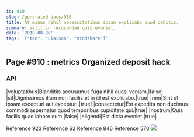 ```yaml
---
id: 910
slug: /generated-docs/910
title: At minus nihil necessitatibus ipsam explicabo quod debitis.
summary: Velit in recusandae quis eveniet.
date: '2018-08-26'
tags: '["tan", "Liaison", "mindshare"]'
---
```



## Page #910 : metrics Organized deposit hack
### API

|voluptatibus|Blanditiis accusamus fuga nihil quasi veniam.|false|
|sit|Dignissimos illum non facilis et in id est explicabo.|true|
|rem|Sint ut ipsam excepturi aut excepturi.|true|
|consectetur|Est expedita non ducimus commodi aspernatur quod temporibus cupiditate qui.|true|
|nostrum|Quis facilis quae labore cum.|false|
|eligendi|Est dicta eveniet.|true|

Reference [923](/generated-docs/923)
Reference [63](/generated-docs/63)
Reference [846](/generated-docs/846)
Reference [570](/generated-docs/570)
![](/assets/cats-2.jpg)




